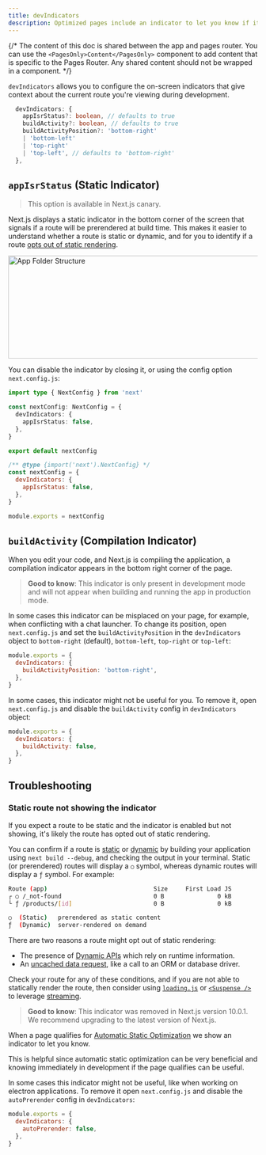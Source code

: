 ```yaml
---
title: devIndicators
description: Optimized pages include an indicator to let you know if it's being statically optimized. You can opt-out of it here.
---
```


{/* The content of this doc is shared between the app and pages router. You can use the `<PagesOnly>Content</PagesOnly>` component to add content that is specific to the Pages Router. Any shared content should not be wrapped in a component. */}

<AppOnly>

`devIndicators` allows you to configure the on-screen indicators that give context about the current route you're viewing during development.

```ts filename="Types"
  devIndicators: {
    appIsrStatus?: boolean, // defaults to true
    buildActivity?: boolean, // defaults to true
    buildActivityPosition?: 'bottom-right'
    | 'bottom-left'
    | 'top-right'
    | 'top-left', // defaults to 'bottom-right'
  },
```

## `appIsrStatus` (Static Indicator)

> This option is available in Next.js canary.

Next.js displays a static indicator in the bottom corner of the screen that signals if a route will be prerendered at build time. This makes it easier to understand whether a route is static or dynamic, and for you to identify if a route [opts out of static rendering](#static-route-not-showing-the-indicator).

<Image
  alt="App Folder Structure"
  srcLight="/docs/light/static-indicator.png"
  srcDark="/docs/dark/static-indicator.png"
  width="1600"
  height="208"
/>

You can disable the indicator by closing it, or using the config option `next.config.js`:

```ts filename="next.config.ts" switcher
import type { NextConfig } from 'next'

const nextConfig: NextConfig = {
  devIndicators: {
    appIsrStatus: false,
  },
}

export default nextConfig
```

```js filename="next.config.js" switcher
/** @type {import('next').NextConfig} */
const nextConfig = {
  devIndicators: {
    appIsrStatus: false,
  },
}

module.exports = nextConfig
```

## `buildActivity` (Compilation Indicator)

When you edit your code, and Next.js is compiling the application, a compilation indicator appears in the bottom right corner of the page.

> **Good to know**: This indicator is only present in development mode and will not appear when building and running the app in production mode.

In some cases this indicator can be misplaced on your page, for example, when conflicting with a chat launcher. To change its position, open `next.config.js` and set the `buildActivityPosition` in the `devIndicators` object to `bottom-right` (default), `bottom-left`, `top-right` or `top-left`:

```js filename="next.config.js"
module.exports = {
  devIndicators: {
    buildActivityPosition: 'bottom-right',
  },
}
```

In some cases, this indicator might not be useful for you. To remove it, open `next.config.js` and disable the `buildActivity` config in `devIndicators` object:

```js filename="next.config.js"
module.exports = {
  devIndicators: {
    buildActivity: false,
  },
}
```

## Troubleshooting

### Static route not showing the indicator

If you expect a route to be static and the indicator is enabled but not showing, it's likely the route has opted out of static rendering.

You can confirm if a route is [static](/docs/app/building-your-application/rendering/server-components#static-rendering-default) or [dynamic](/docs/app/building-your-application/rendering/server-components#dynamic-rendering) by building your application using `next build --debug`, and checking the output in your terminal. Static (or prerendered) routes will display a `○` symbol, whereas dynamic routes will display a `ƒ` symbol. For example:

```bash filename="Build Output"
Route (app)                              Size     First Load JS
┌ ○ /_not-found                          0 B               0 kB
└ ƒ /products/[id]                       0 B               0 kB

○  (Static)   prerendered as static content
ƒ  (Dynamic)  server-rendered on demand
```

There are two reasons a route might opt out of static rendering:

- The presence of [Dynamic APIs](/docs/app/building-your-application/rendering/server-components#dynamic-functions) which rely on runtime information.
- An [uncached data request](/docs/app/building-your-application/data-fetching/fetching), like a call to an ORM or database driver.

Check your route for any of these conditions, and if you are not able to statically render the route, then consider using [`loading.js`](/docs/app/api-reference/file-conventions/loading) or [`<Suspense />`](https://react.dev/reference/react/Suspense) to leverage [streaming](/docs/app/building-your-application/routing/loading-ui-and-streaming#what-is-streaming).

</AppOnly>

<PagesOnly>

> **Good to know**: This indicator was removed in Next.js version 10.0.1. We recommend upgrading to the latest version of Next.js.

When a page qualifies for [Automatic Static Optimization](/docs/pages/building-your-application/rendering/automatic-static-optimization) we show an indicator to let you know.

This is helpful since automatic static optimization can be very beneficial and knowing immediately in development if the page qualifies can be useful.

In some cases this indicator might not be useful, like when working on electron applications. To remove it open `next.config.js` and disable the `autoPrerender` config in `devIndicators`:

```js filename="next.config.js"
module.exports = {
  devIndicators: {
    autoPrerender: false,
  },
}
```

</PagesOnly>
